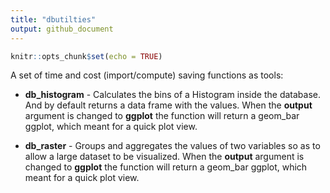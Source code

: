 ```yaml
---
title: "dbutilties"
output: github_document
---
```


```r
knitr::opts_chunk$set(echo = TRUE)
```

A set of time and cost (import/compute) saving functions as tools:
  
- **db_histogram** - Calculates the bins of a Histogram inside the database. And by default returns a data frame with the values.  When the **output** argument is changed to **ggplot** the function will return a geom_bar ggplot, which meant for a quick plot view.

- **db_raster** - Groups and aggregates the values of two variables so as to allow a large dataset to be visualized.  When the **output** argument is changed to **ggplot** the function will return a geom_bar ggplot, which meant for a quick plot view.





